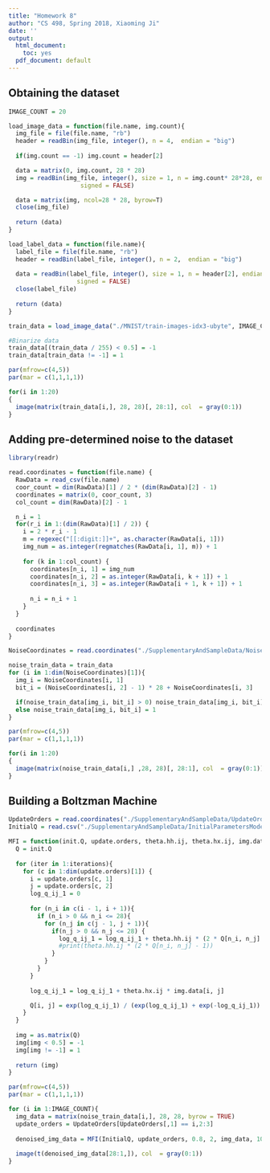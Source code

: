 ```yaml
---
title: "Homework 8"
author: "CS 498, Spring 2018, Xiaoming Ji"
date: ''
output:
  html_document:
    toc: yes
  pdf_document: default
---
```


## Obtaining the dataset

```r
IMAGE_COUNT = 20

load_image_data = function(file.name, img.count){
  img_file = file(file.name, "rb")
  header = readBin(img_file, integer(), n = 4,  endian = "big")
  
  if(img.count == -1) img.count = header[2]

  data = matrix(0, img.count, 28 * 28)
  img = readBin(img_file, integer(), size = 1, n = img.count* 28*28, endian = "big", 
                    signed = FALSE)

  data = matrix(img, ncol=28 * 28, byrow=T)
  close(img_file)
  
  return (data)
}

load_label_data = function(file.name){
  label_file = file(file.name, "rb")
  header = readBin(label_file, integer(), n = 2,  endian = "big")
  
  data = readBin(label_file, integer(), size = 1, n = header[2], endian = "big", 
                   signed = FALSE)
  close(label_file)
  
  return (data)
}

train_data = load_image_data("./MNIST/train-images-idx3-ubyte", IMAGE_COUNT)

#Binarize data
train_data[(train_data / 255) < 0.5] = -1
train_data[train_data != -1] = 1
```

```r
par(mfrow=c(4,5))
par(mar = c(1,1,1,1))

for(i in 1:20)
{
  image(matrix(train_data[i,], 28, 28)[, 28:1], col  = gray(0:1))
}
```

## Adding pre-determined noise to the dataset

```r
library(readr)

read.coordinates = function(file.name) {
  RawData = read_csv(file.name)
  coor_count = dim(RawData)[1] / 2 * (dim(RawData)[2] - 1)
  coordinates = matrix(0, coor_count, 3)
  col_count = dim(RawData)[2] - 1

  n_i = 1
  for(r_i in 1:(dim(RawData)[1] / 2)) {
    i = 2 * r_i - 1
    m = regexec("[[:digit:]]+", as.character(RawData[i, 1]))
    img_num = as.integer(regmatches(RawData[i, 1], m)) + 1
    
    for (k in 1:col_count) {
      coordinates[n_i, 1] = img_num
      coordinates[n_i, 2] = as.integer(RawData[i, k + 1]) + 1
      coordinates[n_i, 3] = as.integer(RawData[i + 1, k + 1]) + 1
      
      n_i = n_i + 1
    }
  }
  
  coordinates
}
```

```r
NoiseCoordinates = read.coordinates("./SupplementaryAndSampleData/NoiseCoordinates.csv")

noise_train_data = train_data
for (i in 1:dim(NoiseCoordinates)[1]){
  img_i = NoiseCoordinates[i, 1]
  bit_i = (NoiseCoordinates[i, 2] - 1) * 28 + NoiseCoordinates[i, 3]

  if(noise_train_data[img_i, bit_i] > 0) noise_train_data[img_i, bit_i] = -1
  else noise_train_data[img_i, bit_i] = 1
}

par(mfrow=c(4,5))
par(mar = c(1,1,1,1))

for(i in 1:20)
{
  image(matrix(noise_train_data[i,] ,28, 28)[, 28:1], col  = gray(0:1))
}
```

## Building a Boltzman Machine

```r
UpdateOrders = read.coordinates("./SupplementaryAndSampleData/UpdateOrderCoordinates.csv")
InitialQ = read.csv("./SupplementaryAndSampleData/InitialParametersModel.csv", header=FALSE)
```

```r
MFI = function(init.Q, update.orders, theta.hh.ij, theta.hx.ij, img.data, iterations){
  Q = init.Q
  
  for (iter in 1:iterations){
    for (c in 1:dim(update.orders)[1]) {
      i = update.orders[c, 1]
      j = update.orders[c, 2]
      log_q_ij_1 = 0
      
      for (n_i in c(i - 1, i + 1)){
        if (n_i > 0 && n_i <= 28){
          for (n_j in c(j - 1, j + 1)){
            if(n_j > 0 && n_j <= 28) {
              log_q_ij_1 = log_q_ij_1 + theta.hh.ij * (2 * Q[n_i, n_j] - 1)
              #print(theta.hh.ij * (2 * Q[n_i, n_j] - 1))
            }
          }          
        }
      }
      
      log_q_ij_1 = log_q_ij_1 + theta.hx.ij * img.data[i, j]

      Q[i, j] = exp(log_q_ij_1) / (exp(log_q_ij_1) + exp(-log_q_ij_1))
    }
  }
  
  img = as.matrix(Q)
  img[img < 0.5] = -1
  img[img != -1] = 1
  
  return (img)
}
```

```r
par(mfrow=c(4,5))
par(mar = c(1,1,1,1))

for (i in 1:IMAGE_COUNT){
  img_data = matrix(noise_train_data[i,], 28, 28, byrow = TRUE)
  update_orders = UpdateOrders[UpdateOrders[,1] == i,2:3]
    
  denoised_img_data = MFI(InitialQ, update_orders, 0.8, 2, img_data, 10)
  
  image(t(denoised_img_data[28:1,]), col  = gray(0:1))
}
```

```r

```

